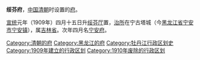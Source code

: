'''绥芬府'''，[[中国|中国]][[清朝|清朝]]时设置的[[府_(行政区划)|府]]。

[[宣统|宣统]]元年（1909年）四月十五日升[[绥芬厅|绥芬厅]]置，[[治所|治所]]在宁古塔城（今[[黑龙江省|黑龙江省]][[宁安市|宁安市]][[宁安镇_(宁安市)|宁安镇]]），属[[吉林省|吉林省]]。次年四月名[[宁安府|宁安府]]。 

{{清朝行政区划小作品}}
{{DEFAULTSORT:S}}
[[Category:清朝的府|Category:清朝的府]] 
[[Category:黑龙江的府|Category:黑龙江的府]] 
[[Category:牡丹江行政区划史|Category:牡丹江行政区划史]]
[[Category:1909年建立的行政区划|Category:1909年建立的行政区划]] 
[[Category:1910年废除的行政区划|Category:1910年废除的行政区划]]
